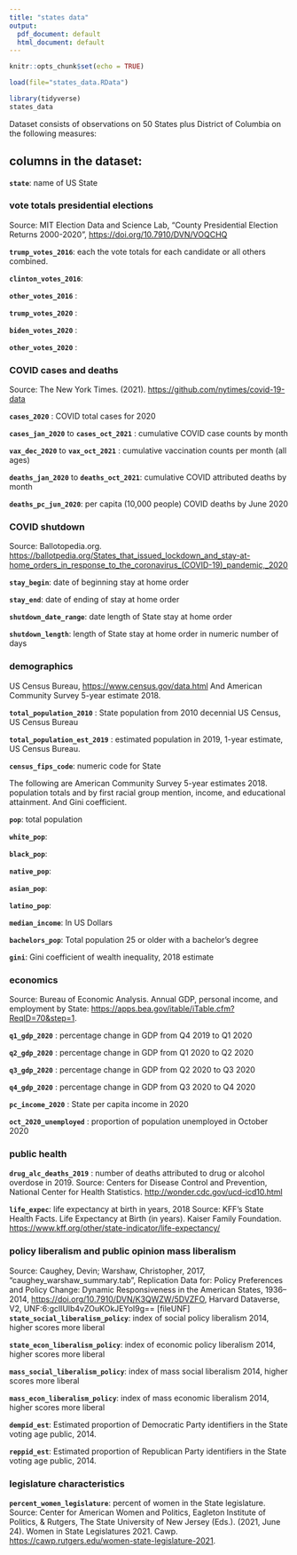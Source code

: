 ```yaml
---
title: "states data"
output:
  pdf_document: default
  html_document: default
---
```


```r
knitr::opts_chunk$set(echo = TRUE)
```
 
```r
load(file="states_data.RData")
```

```r
library(tidyverse) 
states_data
```
Dataset consists of observations on 50 States plus District of Columbia on the following measures:

## columns in the dataset: 
__`state`__: name of US State

### vote totals presidential elections

Source: MIT Election Data and Science Lab, "County Presidential Election Returns 2000-2020", <https://doi.org/10.7910/DVN/VOQCHQ>  

__`trump_votes_2016`__: each the vote totals for each candidate or all others combined.  

__`clinton_votes_2016`__:

__`other_votes_2016`__  :  

__`trump_votes_2020`__   :               

__`biden_votes_2020`__   :               

__`other_votes_2020`__ :

### COVID cases and deaths

Source: The New York Times. (2021). <https://github.com/nytimes/covid-19-data>

__`cases_2020`__ : COVID total cases for 2020

__`cases_jan_2020`__ to __`cases_oct_2021`__ : cumulative COVID case counts by month

__`vax_dec_2020`__ to __`vax_oct_2021`__ : cumulative vaccination counts per month (all ages)

__`deaths_jan_2020`__ to __`deaths_oct_2021`__: cumulative COVID attributed deaths by month  

__`deaths_pc_jun_2020`__: per capita (10,000 people) COVID deaths by June 2020


### COVID shutdown

Source: Ballotopedia.org.
<https://ballotpedia.org/States_that_issued_lockdown_and_stay-at-home_orders_in_response_to_the_coronavirus_(COVID-19)_pandemic,_2020>

__`stay_begin`__: date of beginning stay at home order 

__`stay_end`__: date of ending of stay at home order

__`shutdown_date_range`__: date length of State stay at home order

__`shutdown_length`__: length of State stay at home order in numeric number of days

### demographics 

US Census Bureau, <https://www.census.gov/data.html> And American Community Survey 5-year estimate 2018. 

__`total_population_2010`__ : State population from 2010 decennial US Census, US Census Bureau

__`total_population_est_2019`__  : estimated population in 2019, 1-year estimate, US Census Bureau.  

__`census_fips_code`__: numeric code for State

The following are American Community Survey 5-year estimates 2018. population totals and by first racial group mention, income, and educational attainment. And Gini coefficient.

__`pop`__: total population

__`white_pop`__:

__`black_pop`__: 

__`native_pop`__: 

__`asian_pop`__: 

__`latino_pop`__: 

__`median_income`__: In US Dollars

__`bachelors_pop`__: Total population 25 or older with a bachelor's degree

__`gini`__:  Gini coefficient of wealth inequality, 2018 estimate

### economics

Source: Bureau of Economic Analysis. Annual GDP, personal income, and employment by State: <https://apps.bea.gov/itable/iTable.cfm?ReqID=70&step=1>.   

__`q1_gdp_2020`__ :   percentage change in GDP from Q4 2019 to Q1 2020 

__`q2_gdp_2020`__  :  percentage change in GDP from Q1 2020 to Q2 2020  

__`q3_gdp_2020`__   : percentage change in GDP from Q2 2020 to Q3 2020   

__`q4_gdp_2020`__    :  percentage change in GDP from Q3 2020 to Q4 2020 

__`pc_income_2020`__ : State per capita income in 2020                    
             
__`oct_2020_unemployed`__ : proportion of population unemployed in October 2020               


### public health

__`drug_alc_deaths_2019`__ : number of deaths attributed to drug or alcohol overdose in 2019. Source: Centers for Disease Control and Prevention, National Center for Health Statistics.   <http://wonder.cdc.gov/ucd-icd10.html>  

__`life_expec`__: life expectancy at birth in years, 2018 Source: KFF's State Health Facts.  Life Expectancy at Birth (in years). Kaiser Family Foundation. <https://www.kff.org/other/state-indicator/life-expectancy/>


### policy liberalism and public opinion mass liberalism

Source: Caughey, Devin; Warshaw, Christopher, 2017, "caughey_warshaw_summary.tab", Replication Data for: Policy Preferences and Policy Change: Dynamic Responsiveness in the American States, 1936–2014, <https://doi.org/10.7910/DVN/K3QWZW/5DVZFO>, Harvard Dataverse, V2, UNF:6:gclIUlb4vZOuKOkJEYoI9g== [fileUNF]  
__`state_social_liberalism_policy`__: index of social policy liberalism 2014, higher scores more liberal

__`state_econ_liberalism_policy`__:  index of economic policy liberalism 2014, higher scores more liberal     

__`mass_social_liberalism_policy`__: index of mass social liberalism 2014, higher scores more liberal  

__`mass_econ_liberalism_policy`__: index of mass economic liberalism 2014, higher scores more liberal    

__`dempid_est`__: Estimated proportion of Democratic Party identifiers in the State voting age public, 2014.

__`reppid_est`__: Estimated proportion of Republican Party identifiers in the State voting age public, 2014.

### legislature characteristics

__`percent_women_legislature`__: percent of women in the State legislature. Source: Center for American Women and Politics, Eagleton Institute of Politics, & Rutgers, The State University of New Jersey (Eds.). (2021, June 24). Women in State Legislatures 2021. Cawp. <https://cawp.rutgers.edu/women-state-legislature-2021>. 

 

